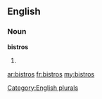 ==English==

===Noun===
'''bistros'''

# {{plural of|[[bistro]]}}

[[Category:English plurals]]

[[ar:bistros]]
[[fr:bistros]]
[[my:bistros]]